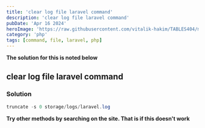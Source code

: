 ```yaml
---
title: 'clear log file laravel command'
description: 'clear log file laravel command'
pubDate: 'Apr 16 2024'
heroImage: 'https://raw.githubusercontent.com/vitalik-hakim/TABLES404/main/error_b/php.png'
category: 'php'
tags: [command, file, laravel, php]
---
```


**The solution for this is noted below**

## clear log file laravel command

### Solution

```php
truncate -s 0 storage/logs/laravel.log
```

**Try other methods by searching on the site. That is if this doesn't work**
